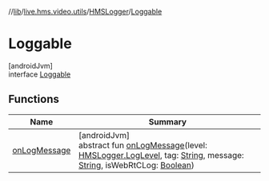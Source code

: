//[lib](/api-reference/android/v2/home/content)/[live.hms.video.utils](../../index)/[HMSLogger](../index)/[Loggable](index)

# Loggable

[androidJvm]\
interface [Loggable](index)

## Functions

| Name                           | Summary                                                                                                                                                                                                                                                                                                                                                                                            |
| ------------------------------ | -------------------------------------------------------------------------------------------------------------------------------------------------------------------------------------------------------------------------------------------------------------------------------------------------------------------------------------------------------------------------------------------------- |
| [onLogMessage](on-log-message) | [androidJvm]<br />abstract fun [onLogMessage](on-log-message)(level: [HMSLogger.LogLevel](../-log-level/index), tag: [String](https://kotlinlang.org/api/latest/jvm/stdlib/kotlin/-string/index.html), message: [String](https://kotlinlang.org/api/latest/jvm/stdlib/kotlin/-string/index.html), isWebRtCLog: [Boolean](https://kotlinlang.org/api/latest/jvm/stdlib/kotlin/-boolean/index.html)) |
